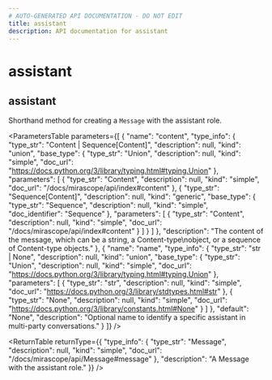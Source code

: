 ```yaml
---
# AUTO-GENERATED API DOCUMENTATION - DO NOT EDIT
title: assistant
description: API documentation for assistant
---
```


# assistant

## <ApiType type="Function" path="assistant" symbolName="assistant" /> assistant

Shorthand method for creating a `Message` with the assistant role.

<ParametersTable
  parameters={[
  {
    "name": "content",
    "type_info": {
      "type_str": "Content | Sequence[Content]",
      "description": null,
      "kind": "union",
      "base_type": {
        "type_str": "Union",
        "description": null,
        "kind": "simple",
        "doc_url": "https://docs.python.org/3/library/typing.html#typing.Union"
      },
      "parameters": [
        {
          "type_str": "Content",
          "description": null,
          "kind": "simple",
          "doc_url": "/docs/mirascope/api/index#content"
        },
        {
          "type_str": "Sequence[Content]",
          "description": null,
          "kind": "generic",
          "base_type": {
            "type_str": "Sequence",
            "description": null,
            "kind": "simple",
            "doc_identifier": "Sequence"
          },
          "parameters": [
            {
              "type_str": "Content",
              "description": null,
              "kind": "simple",
              "doc_url": "/docs/mirascope/api/index#content"
            }
          ]
        }
      ]
    },
    "description": "The content of the message, which can be a string, a Content-type\nobject, or a sequence of Content-type objects."
  },
  {
    "name": "name",
    "type_info": {
      "type_str": "str | None",
      "description": null,
      "kind": "union",
      "base_type": {
        "type_str": "Union",
        "description": null,
        "kind": "simple",
        "doc_url": "https://docs.python.org/3/library/typing.html#typing.Union"
      },
      "parameters": [
        {
          "type_str": "str",
          "description": null,
          "kind": "simple",
          "doc_url": "https://docs.python.org/3/library/stdtypes.html#str"
        },
        {
          "type_str": "None",
          "description": null,
          "kind": "simple",
          "doc_url": "https://docs.python.org/3/library/constants.html#None"
        }
      ]
    },
    "default": "None",
    "description": "Optional name to identify a specific assistant in multi-party conversations."
  }
]}
/>

<ReturnTable
  returnType={{
  "type_info": {
    "type_str": "Message",
    "description": null,
    "kind": "simple",
    "doc_url": "/docs/mirascope/api/Message#message"
  },
  "description": "A Message with the assistant role."
}}
/>

